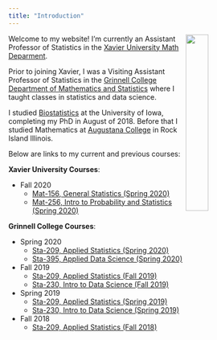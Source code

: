 ```yaml
---
title: "Introduction"
---
```


<img style="float: right; width:30%; height:30%;" src="pphoto.jpg"> Welcome to my website! I'm currently an Assistant Professor of Statistics in the [Xavier University Math Deparment](https://www.xavier.edu/mathematics-department/index).

Prior to joining Xavier, I was a Visiting Assistant Professor of Statistics in the [Grinnell College Department of Mathematics and Statistics](http://www.grinnell.edu/academics/areas/math-stats) where I taught classes in statistics and data science.

I studied [Biostatistics](https://www.public-health.uiowa.edu/biostat/) at the University of Iowa, completing my PhD in August of 2018.  Before that I studied Mathematics at [Augustana College](https://www.augustana.edu/) in Rock Island Illinois.

Below are links to my current and previous courses:

**Xavier University Courses**:

- Fall 2020
    - [Mat-156, General Statistics (Spring 2020)](m156f20.html)
    - [Mat-256, Intro to Probability and Statistics (Spring 2020)](m256f20.html)

**Grinnell College Courses**:

- Spring 2020
    - [Sta-209, Applied Statistics (Spring 2020)](sta209s20.html)
    - [Sta-395, Applied Data Science (Spring 2020)](sta395s20.html)
- Fall 2019
    - [Sta-209, Applied Statistics (Fall 2019)](sta209f19.html)
    - [Sta-230, Intro to Data Science (Fall 2019)](sta230f19.html)
- Spring 2019
    - [Sta-209, Applied Statistics (Spring 2019)](sta209s19.html)
    - [Sta-230, Intro to Data Science (Spring 2019)](sta230s19.html)
- Fall 2018
    - [Sta-209, Applied Statistics (Fall 2018)](sta209f18.html)
